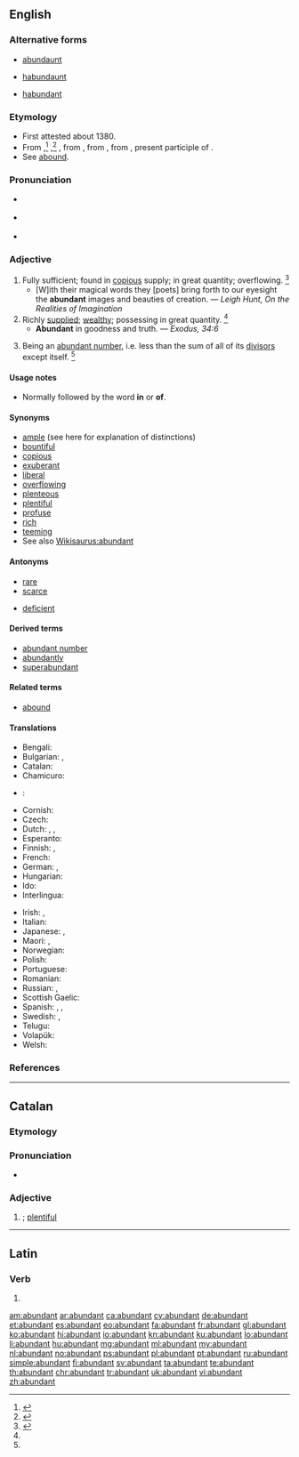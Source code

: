 ==English==

===Alternative forms===
* {{qualifier|obsolete}} [[abundaunt]] 
* {{qualifier|obsolete}} [[habundaunt]]
* {{qualifier|obsolete}} [[habundant]]

===Etymology===
* First attested about 1380. 
* From {{etyl|enm|en}} {{term|abundaunt|lang=enm}},<ref name=AHD>{{reference-book | last =| first = | authorlink =  | coauthors =  | editor =Morris, William    | others =  | title = The American Heritage Dictionary of the English Language | origdate =  | origyear = 1969| origmonth =  | url =  | format =  | accessdate =  | accessyear =  | accessmonth =  | edition =  | date =  | year =1971| month =  | publisher =American Heritage Publishing Co., Inc. | location = New York, NY | language =  | id =  | doi = | isbn =0-395-09066-0 | lccn = | ol = | pages =6| chapter =  | chapterurl =  | quote =}}</ref> {{term|habundaunt|lang=enm}},<ref name=WI3>{{reference-book | last =| first = | authorlink =  | coauthors =  | editor =Gove, Philip Babcock    | others =  | title = Webster's Third International Dictionary of the English Language Unabridged | origdate =  | origyear = 1909 | origmonth =  | url =  | format =  | accessdate =  | accessyear =  | accessmonth =  | edition =  | date =  | year =1976  | month =  | publisher =G. & C. Merriam Co.  | location = Springfield, MA | language =  | id =  | doi = | isbn =0-87779-101-5 | lccn = | ol = | pages =8| chapter =  | chapterurl =  | quote =}}</ref> {{term|aboundant|lang=enm}}, from {{etyl|xno|en}} {{term|abundant|lang=fro}}, from {{etyl|fro|en}} {{term|abondant|lang=fro}}, from {{etyl|la|en}} {{term/t|la|abundāns}}, present participle of {{term|abundo||to overflow, to abound|lang=la}}.
* See [[abound]].

===Pronunciation===
* {{a|RP}} {{IPA|/əˈbʌn.dn̩t/}}
* {{a|US}} {{IPA|/əˈbʌn.dn̩t/|/əˈbn̩.dn̩t/}}
* {{audio|en-us-abundant.ogg|Audio (US)}}

===Adjective===
{{en-adj}}

# Fully sufficient; found in [[copious]] supply; in great quantity; overflowing. {{defdate|First attested  around 1350 to 1470.}}<ref name=SOED>{{reference-book | last =| first = | authorlink =  | coauthors =  | editor =Brown, Lesley  | others =  | title = The Shorter Oxford English Dictionary | origdate =  | origyear = 1933| origmonth =  | url =  | format =  | accessdate =  | accessyear =  | accessmonth =  | edition = 5th | date =  | year =2003| month =  | publisher =Oxford University Press  | location =Oxford, UK | language =  | id =  | doi = | isbn =978-0-19-860575-7 | lccn = | ol = | pages =10| chapter =  | chapterurl =  | quote =}}</ref>
#* [W]ith their magical words they [poets] bring forth to our eyesight the '''abundant''' images and beauties of creation. — ''Leigh Hunt, On the Realities of Imagination''
# Richly [[supplied]]; [[wealthy]]; possessing in great quantity. {{defdate|First attested  around 1350 to 1470.}}<ref name=SOED/>
#* '''Abundant''' in goodness and truth. — ''Exodus, 34:6''
# {{context|mathematics|lang=en}} Being an [[abundant number]], i.e. less than the sum of all of its [[divisor]]s except itself. {{defdate|First attested in the mid 16<sup>th</sup> century.}}<ref name=SOED/>

====Usage notes====
* {{sense|richly supplied}} Normally followed by the word '''in''' or {{qualifier|obsolete}} '''of'''.

====Synonyms====
* [[ample]] (see here for explanation of distinctions)
* [[bountiful]]
* [[copious]]
* [[exuberant]]
* [[liberal]]
* [[overflowing]]
* [[plenteous]]
* [[plentiful]]
* [[profuse]]
* [[rich]]
* [[teeming]]
* See also [[Wikisaurus:abundant]]

====Antonyms====
* [[rare]]
* [[scarce]]
* {{qualifier|math}} [[deficient]]

====Derived terms====
* [[abundant number]]
* [[abundantly]]
* [[superabundant]]

====Related terms====
* [[abound]]

====Translations====
{{trans-top|fully sufficient; plentiful}}
* Bengali: {{t-|bn|বহুল|sc=Beng}}
* Bulgarian: {{t+|bg|обилен}}, {{t+|bg|изобилен}}
* Catalan: {{t+|ca|abundant}}
* Chamicuro: {{tø|ccc|icheeki}}
* {{ttbc|cmn}}: {{t|cmn|丰富|tr=[[fēngfù]]|sc=Hani}}
* Cornish: {{t-|kw|pals}}
* Czech: {{t-|cs|hojný|m}}
* Dutch: {{t+|nl|overvloedig}}, {{t-|nl|rijkelijk voorhanden}}, {{t+|nl|abondant}}
* Esperanto: {{t+|eo|abunda}}
* Finnish: {{t+|fi|runsas}}, {{t+|fi|yltäkylläinen}}
* French: {{t+|fr|abondant}}
* German: {{t+|de|reichlich}}, {{t+|de|wohlhabend}}
* Hungarian: {{t+|hu|bőséges}}
* Ido: {{t+|io|abundanta}}
* Interlingua: {{t-|ia|abundante}}
{{trans-mid}}
* Irish: {{t-|ga|líonmhar}}, {{t-|ga|raidhsiúil}}
* Italian: {{t+|it|abbondante}}
* Japanese: {{t-|ja|豊か|tr=yutaka}}, {{t|ja|alt=量の多い|多い|tr=ryō no ōi}}
* Maori: {{t-|mi|ranea}}, {{t-|mi|makuru}}
* Norwegian: {{t-|no|rikelig}}
* Polish: {{t+|pl|obfity|m}}
* Portuguese: {{t+|pt|abundante}}
* Romanian: {{t+|ro|abundent}}
* Russian: {{t-|ru|оби́льный|tr=obilʹnyj}}, {{t-|ru|изоби́лующий|tr=izobílujuščij}}
* Scottish Gaelic: {{t-|gd|pailt}}
* Spanish: {{t+|es|abundante}}, {{t+|es|copioso}}, {{t+|es|cuantioso}}
* Swedish: {{t+|sv|riklig}}, {{t+|sv|ymnig}}
* Telugu: {{t+|te|మిక్కిలి|tr=mikkili|sc=Telu}}
* Volapük: {{t+|vo|bundanik}}
* Welsh: {{t+|cy|helaeth}}
{{trans-bottom}}

===References===
<references/>

----

==Catalan==

===Etymology===
{{etyl|la|ca}} {{term|abudans|lang=la}}

===Pronunciation===
* {{rhymes|ant|lang=ca}}

===Adjective===
{{ca-adj|mf}}

# {{l/en|abundant}}; [[plentiful]]

----

==Latin==

===Verb===
{{la-verb-form|abundant}}

# {{conjugation of|abundō||3|p|pres|act|ind|lang=la}}

[[am:abundant]]
[[ar:abundant]]
[[ca:abundant]]
[[cy:abundant]]
[[de:abundant]]
[[et:abundant]]
[[es:abundant]]
[[eo:abundant]]
[[fa:abundant]]
[[fr:abundant]]
[[gl:abundant]]
[[ko:abundant]]
[[hi:abundant]]
[[io:abundant]]
[[kn:abundant]]
[[ku:abundant]]
[[lo:abundant]]
[[li:abundant]]
[[hu:abundant]]
[[mg:abundant]]
[[ml:abundant]]
[[my:abundant]]
[[nl:abundant]]
[[no:abundant]]
[[ps:abundant]]
[[pl:abundant]]
[[pt:abundant]]
[[ru:abundant]]
[[simple:abundant]]
[[fi:abundant]]
[[sv:abundant]]
[[ta:abundant]]
[[te:abundant]]
[[th:abundant]]
[[chr:abundant]]
[[tr:abundant]]
[[uk:abundant]]
[[vi:abundant]]
[[zh:abundant]]